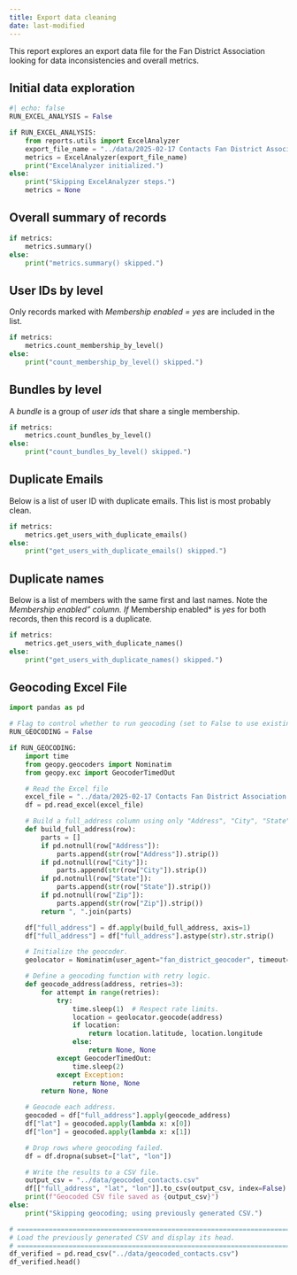 ```yaml
---
title: Export data cleaning
date: last-modified
---
```


This report explores an export data file for the Fan District Association looking
for data inconsistencies and overall metrics.

## Initial data exploration

```python
#| echo: false
RUN_EXCEL_ANALYSIS = False

if RUN_EXCEL_ANALYSIS:
    from reports.utils import ExcelAnalyzer
    export_file_name = "../data/2025-02-17 Contacts Fan District Association.xls"
    metrics = ExcelAnalyzer(export_file_name)
    print("ExcelAnalyzer initialized.")
else:
    print("Skipping ExcelAnalyzer steps.")
    metrics = None
```

## Overall summary of records

```python
if metrics:
    metrics.summary()
else:
    print("metrics.summary() skipped.")
```

## User IDs by level

Only records marked with *Membership enabled = yes* are included in the list.

```python
if metrics:
    metrics.count_membership_by_level()
else:
    print("count_membership_by_level() skipped.")
```

## Bundles by level

A *bundle* is a group of *user ids* that share a single membership. 

```python
if metrics:
    metrics.count_bundles_by_level()
else:
    print("count_bundles_by_level() skipped.")
```

## Duplicate Emails

Below is a list of user ID with duplicate emails.  This list
is most probably clean.

```python
if metrics:
    metrics.get_users_with_duplicate_emails()
else:
    print("get_users_with_duplicate_emails() skipped.")
```


## Duplicate names

Below is a list of members with the same first and last names.  Note the *Membership enabled" column.  If *Membership enabled* is *yes* for both records, then this 
record is a duplicate.
```python
if metrics:
    metrics.get_users_with_duplicate_names()
else:
    print("get_users_with_duplicate_names() skipped.")
```

## Geocoding Excel File

```python
import pandas as pd

# Flag to control whether to run geocoding (set to False to use existing CSV)
RUN_GEOCODING = False

if RUN_GEOCODING:
    import time
    from geopy.geocoders import Nominatim
    from geopy.exc import GeocoderTimedOut

    # Read the Excel file
    excel_file = "../data/2025-02-17 Contacts Fan District Association.xls"
    df = pd.read_excel(excel_file)

    # Build a full_address column using only "Address", "City", "State", and "Zip".
    def build_full_address(row):
        parts = []
        if pd.notnull(row["Address"]):
            parts.append(str(row["Address"]).strip())
        if pd.notnull(row["City"]):
            parts.append(str(row["City"]).strip())
        if pd.notnull(row["State"]):
            parts.append(str(row["State"]).strip())
        if pd.notnull(row["Zip"]):
            parts.append(str(row["Zip"]).strip())
        return ", ".join(parts)

    df["full_address"] = df.apply(build_full_address, axis=1)
    df["full_address"] = df["full_address"].astype(str).str.strip()

    # Initialize the geocoder.
    geolocator = Nominatim(user_agent="fan_district_geocoder", timeout=10)

    # Define a geocoding function with retry logic.
    def geocode_address(address, retries=3):
        for attempt in range(retries):
            try:
                time.sleep(1)  # Respect rate limits.
                location = geolocator.geocode(address)
                if location:
                    return location.latitude, location.longitude
                else:
                    return None, None
            except GeocoderTimedOut:
                time.sleep(2)
            except Exception:
                return None, None
        return None, None

    # Geocode each address.
    geocoded = df["full_address"].apply(geocode_address)
    df["lat"] = geocoded.apply(lambda x: x[0])
    df["lon"] = geocoded.apply(lambda x: x[1])

    # Drop rows where geocoding failed.
    df = df.dropna(subset=["lat", "lon"])

    # Write the results to a CSV file.
    output_csv = "../data/geocoded_contacts.csv"
    df[["full_address", "lat", "lon"]].to_csv(output_csv, index=False)
    print(f"Geocoded CSV file saved as {output_csv}")
else:
    print("Skipping geocoding; using previously generated CSV.")

# =============================================================================
# Load the previously generated CSV and display its head.
# =============================================================================
df_verified = pd.read_csv("../data/geocoded_contacts.csv")
df_verified.head()
```
